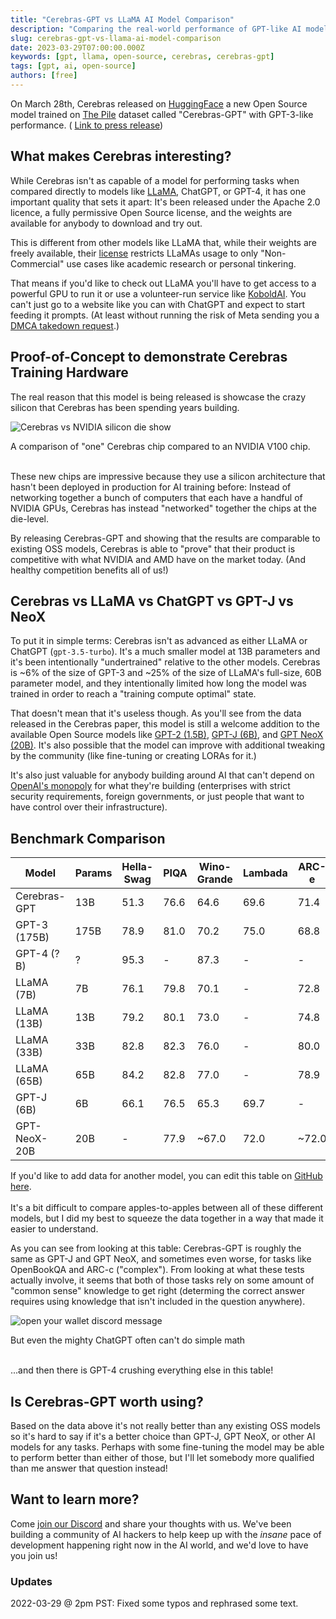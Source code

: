 ```yaml
---
title: "Cerebras-GPT vs LLaMA AI Model Comparison"
description: "Comparing the real-world performance of GPT-like AI models with public weights"
slug: cerebras-gpt-vs-llama-ai-model-comparison
date: 2023-03-29T07:00:00.000Z
keywords: [gpt, llama, open-source, cerebras, cerebras-gpt]
tags: [gpt, ai, open-source]
authors: [free]
---
```


<!--
  ~ Copyright by LunaSec (owned by Refinery Labs, Inc)
  ~
  ~ Licensed under the Creative Commons Attribution-ShareAlike 4.0 International
  ~ (the "License"); you may not use this file except in compliance with the
  ~ License. You may obtain a copy of the License at
  ~
  ~ https://creativecommons.org/licenses/by-sa/4.0/legalcode
  ~
  ~ See the License for the specific language governing permissions and
  ~ limitations under the License.
  ~
-->

On March 28th, Cerebras released on [HuggingFace](https://huggingface.co/cerebras/Cerebras-GPT-13B) a new Open
Source model trained on [The Pile](https://pile.eleuther.ai/) dataset called "Cerebras-GPT" with GPT-3-like
performance. (
[Link to press release](https://www.cerebras.net/blog/cerebras-gpt-a-family-of-open-compute-efficient-large-language-models/))

## What makes Cerebras interesting?

While Cerebras isn't as capable of a model for performing tasks when compared directly to models like [LLaMA](https://en.wikipedia.org/wiki/LLaMA),
ChatGPT, or GPT-4, it has one important quality that sets it apart: It's been released under the Apache 2.0 licence,
a fully
permissive Open Source license, and the weights are available for anybody to download and try out.

This is different from other models like LLaMA that, while their weights are freely available, their [license](https://huggingface.co/decapoda-research/llama-7b-hf/blob/main/LICENSE)
restricts LLaMAs usage to only "Non-Commercial" use cases like academic research or personal tinkering.

That means if you'd like to check out LLaMA you'll have to get access to a powerful GPU to run it or use a
volunteer-run service like [KoboldAI](https://lite.koboldai.net/#). You can't just go to a website like you can with
ChatGPT and expect to start feeding it prompts. (At least without running the risk of Meta sending you a [DMCA takedown
request](https://news.ycombinator.com/item?id=35287733).)

## Proof-of-Concept to demonstrate Cerebras Training Hardware

The real reason that this model is being released is showcase the crazy silicon that Cerebras has been spending years
building.

![Cerebras vs NVIDIA silicon die show](/img/blog/cerebras-wse-nvidia-v100-featured-image.jpg)

<figcaption style={{fontSize:'small', color:'grey'}}>A comparison of "one" Cerebras chip compared to an NVIDIA V100
    chip.
</figcaption>
<br/>

<!--truncate-->

These new chips are impressive because they use a silicon architecture that hasn't been deployed in production for AI
training before: Instead of networking together a bunch of computers that each have a handful of NVIDIA GPUs, Cerebras
has instead "networked" together the chips at the die-level.

By releasing Cerebras-GPT and showing that the results are comparable to existing OSS models, Cerebras is able to
"prove" that their product is competitive with what NVIDIA and AMD have on the market today. (And healthy
competition benefits all of us!)

## Cerebras vs LLaMA vs ChatGPT vs GPT-J vs NeoX

To put it in simple terms: Cerebras isn't as advanced as either LLaMA or ChatGPT (`gpt-3.5-turbo`). It's a
much smaller model at 13B parameters and it's been intentionally "undertrained" relative to the other models.
Cerebras is ~6% of the size of GPT-3 and ~25% of the size of LLaMA's full-size, 60B parameter model, and they
intentionally limited how long the model was trained in order to reach a "training compute optimal" state.

That doesn't mean that it's useless though. As you'll see from the data released in the Cerebras paper, this model
is still a welcome addition to the available Open Source models like [GPT-2 (1.5B)](https://huggingface.co/gpt2),
[GPT-J (6B)](https://huggingface.co/EleutherAI/gpt-j-6B), and
[GPT NeoX (20B)](https://huggingface.co/EleutherAI/gpt-neox-20b).
It's also possible that the model can improve with additional tweaking by the community (like fine-tuning or
creating LORAs for it.)

It's also just valuable for anybody building around AI that can't depend on
[OpenAI's monopoly](https://www.lunasec.io/docs/blog/openai-not-so-open/) for what they're building (enterprises with
strict security requirements, foreign governments, or just people that want to have control over their infrastructure).

## Benchmark Comparison

| Model        | Params | Hella-Swag | PIQA  | Wino-Grande | Lambada | ARC-e | ARC-c | OpenBookQA | BoolQ | SIQA |
|--------------|--------|------------|-------|-------------|---------|-------|-------|------------|-------|------|
| Cerebras-GPT | 13B    | 51.3       | 76.6  | 64.6        | 69.6    | 71.4  | 36.7  | 28.6       | -     | -    |
| GPT-3 (175B) | 175B   | 78.9       | 81.0  | 70.2        | 75.0    | 68.8  | 51.4  | 57.6       | 60.5  | 81.0 |
| GPT-4 (?B)   | ?      | 95.3       | -     | 87.3        | -       | -     | 96.3  | -          | -     | -    |
| LLaMA (7B)   | 7B     | 76.1       | 79.8  | 70.1        | -       | 72.8  | 47.6  | 57.2       | 76.5  | 48.9 |
| LLaMA (13B)  | 13B    | 79.2       | 80.1  | 73.0        | -       | 74.8  | 52.7  | 56.4       | 78.1  | 50.4 |
| LLaMA (33B)  | 33B    | 82.8       | 82.3  | 76.0        | -       | 80.0  | 57.8  | 58.6       | 83.1  | 50.4 |
| LLaMA (65B)  | 65B    | 84.2       | 82.8  | 77.0        | -       | 78.9  | 56.0  | 60.2       | 85.3  | 52.3 |
| GPT-J (6B)   | 6B     | 66.1       | 76.5  | 65.3        | 69.7    | -     | -     | -          | -     | -    |
| GPT-NeoX-20B | 20B    | -          | 77.9  | ~67.0       | 72.0    | ~72.0 | ~39.0 | ~31.0      | -     | -    |
<figcaption style={{fontSize:'small', color:'grey'}}>If you'd like to add data for another model, you can edit
    this table on
    <a href="https://github.com/lunasec-io/lunasec/tree/master/docs/blog" target="_blank">GitHub here</a>.
</figcaption>
<br/>
It's a bit difficult to compare apples-to-apples between all of these different models, but I did my best to squeeze
the data together in a way that made it easier to understand.

As you can see from looking at this table: Cerebras-GPT is roughly the same as GPT-J and GPT NeoX, and sometimes even
worse, for tasks like OpenBookQA and ARC-c ("complex"). From looking at what these tests actually involve, it seems
that both of those tasks rely on some amount of "common sense" knowledge to get right (determing the correct answer
requires using knowledge that isn't included in the question anywhere).

![open your wallet discord message](/img/blog/chat-gpt-bad-math.png)
<figcaption style={{fontSize:'small', color:'grey'}}>But even the mighty ChatGPT often can't do simple math</figcaption>

<br/>

...and then there is GPT-4 crushing everything else in this table!

## Is Cerebras-GPT worth using?

Based on the data above it's not really better than any existing OSS models so it's hard to say if it's a
better choice than GPT-J, GPT NeoX, or other AI models for any tasks. Perhaps with some fine-tuning the model may be able to perform
better than either of those, but I'll let somebody more qualified than me answer that question instead!

## Want to learn more?

Come [join our Discord](https://discord.gg/2EbHdAR5w7) and share your thoughts with us. We've been building a community
of AI hackers to help keep up with the *insane* pace of development happening right now in the AI world, and we'd
love to have you join us!

### Updates

2022-03-29 @ 2pm PST: Fixed some typos and rephrased some text.
